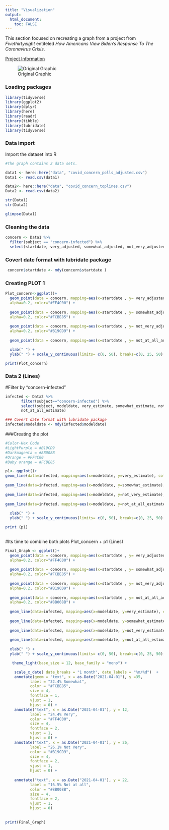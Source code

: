 ```yaml
---
title: "Visualization"
output: 
  html_document:
    toc: FALSE
---
```


This section focused on recreating a graph from a project from *Fivethirtyeight*
 entiteled *How Americans View Biden's Response To The Coronavirus Crisis*. 
 

[Project Information](https://projects.fivethirtyeight.com/coronavirus-polls/)

![Original Graphic](data/original.png) 

### Loading packages
```r
library(tidyverse)
library(ggplot2)
library(dplyr)
library(here)
library(readr)
library(tibble)
library(lubridate)
library(tidyverse)
```

### Data import 
Import the dataset into R 
```r
#The graph contains 2 data sets.

data1 <- here::here("data", "covid_concern_polls_adjusted.csv")
Data1 <- read.csv(data1)

data2<- here::here("data", "covid_concern_toplines.csv")
Data2 <- read.csv(data2)

str(Data1)
str(Data2)

glimpse(Data1)

```
### Cleaning the data 
```r
concern <- Data1 %>%
  filter(subject == "concern-infected") %>%
  select(startdate, very_adjusted, somewhat_adjusted, not_very_adjusted,	not_at_all_adjusted)
```
### Covert date format with lubridate package
```r
 concern$startdate <- mdy(concern$startdate )
```
### Creating PLOT 1
```r
Plot_concern<-ggplot()+
  geom_point(data = concern, mapping=aes(x=startdate , y= very_adjusted),  
  alpha=0.2, color="#FF4C00") +
  
  geom_point(data = concern, mapping=aes(x=startdate , y= somewhat_adjusted), 
  alpha=0.2, color="#FCBE85") +
  
  geom_point(data = concern, mapping=aes(x=startdate , y= not_very_adjusted), 
  alpha=0.2, color="#B19CD9") +
  
  geom_point(data = concern, mapping=aes(x=startdate , y= not_at_all_adjusted),   alpha=0.2, color="#8B008B") +

  xlab(" ") + 
  ylab(" ") + scale_y_continuous(limits= c(0, 50), breaks=c(0, 25, 50), labels=c("0", "25", "50%"))

print(Plot_concern)
```

### Data 2 (Lines)
#Filter by "concern-infected"
```r
infected <- Data2 %>%
       filter(subject=="concern-infected") %>%
       select(subject, modeldate, very_estimate, somewhat_estimate, not_very_estimate,
       not_at_all_estimate)

### Covert date format with lubridate package
infected$modeldate <- mdy(infected$modeldate)
```
###Creating the plot
```r
#Color-Hex Code
#LightPurple = #B19CD9
#Darkmagenta = #8B008B
#Orange = #FF4C00
#Baby orange = #FCBE85

p1<- ggplot()+   
geom_line(data=infected, mapping=aes(x=modeldate, y=very_estimate), color="#FF4C00") +
  
geom_line(data=infected, mapping=aes(x=modeldate, y=somewhat_estimate), color="#FCBE85") +
  
geom_line(data=infected, mapping=aes(x=modeldate, y=not_very_estimate), color="#B19CD9") +
  
geom_line(data=infected, mapping=aes(x=modeldate, y=not_at_all_estimate), color="#8B008B") +
  
  xlab(" ") + 
  ylab(" ") + scale_y_continuous(limits= c(0, 50), breaks=c(0, 25, 50), labels=c("0", "25", "50%"))

print (p1)
  
```

#Its time to combine both plots Plot_concern + p1 (Lines)
```r
Final_Graph <- ggplot()+
  geom_point(data = concern, mapping=aes(x=startdate , y= very_adjusted),  
  alpha=0.2, color="#FF4C00") +
  
  geom_point(data = concern, mapping=aes(x=startdate , y= somewhat_adjusted), 
  alpha=0.2, color="#FCBE85") +
  
  geom_point(data = concern, mapping=aes(x=startdate , y= not_very_adjusted), 
  alpha=0.2, color="#B19CD9") +
  
  geom_point(data = concern, mapping=aes(x=startdate , y= not_at_all_adjusted), 
  alpha=0.2, color="#8B008B") +
  
  geom_line(data=infected, mapping=aes(x=modeldate, y=very_estimate), color="#FF4C00") +
  
  geom_line(data=infected, mapping=aes(x=modeldate, y=somewhat_estimate), color="#FCBE85") +
  
  geom_line(data=infected, mapping=aes(x=modeldate, y=not_very_estimate), color="#B19CD9") +
  
  geom_line(data=infected, mapping=aes(x=modeldate, y=not_at_all_estimate), color="#8B008B") +
  
  xlab(" ") + 
  ylab(" ") + scale_y_continuous(limits= c(0, 50), breaks=c(0, 25, 50), labels=c("0", "25", "50%"))+ 

   theme_light(base_size = 12, base_family = "mono") +

    scale_x_date( date_breaks = "1 month", date_labels = "%m/%d")  +
    annotate(geom = "text", x = as.Date("2021-04-01"), y =35,
           label = "32.4% Somewhat",
           color = "#FCBE85",
           size = 4,
           fontface = 1,
           vjust = 1,
           hjust = 0) +
    annotate("text", x = as.Date("2021-04-01"), y = 12, 
           label = "24.4% Very", 
           color = "#FF4C00", 
           size = 4, 
           fontface = 2,
           vjust = 1,
           hjust = 0) +
    annotate("text", x = as.Date("2021-04-01"), y = 26, 
           label = "26.1% Not Very", 
           color = "#B19CD9", 
           size = 4, 
           fontface = 2,
           vjust = 1,
           hjust = 0) +
  
    annotate("text", x = as.Date("2021-04-01"), y = 22, 
           label = "16.5% Not at all", 
           color = "#8B008B", 
           size = 4, 
           fontface = 2,
           vjust = 1,
           hjust = 0)
  
    
print(Final_Graph)
```



